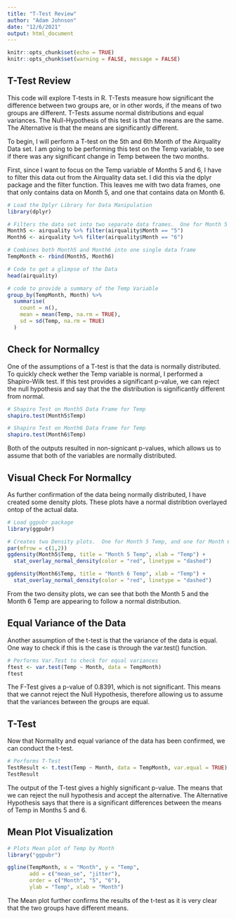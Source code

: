 ```yaml
---
title: "T-Test Review"
author: "Adam Johnson"
date: "12/6/2021"
output: html_document
---
```


```r
knitr::opts_chunk$set(echo = TRUE)
knitr::opts_chunk$set(warning = FALSE, message = FALSE)
```

## T-Test Review

This code will explore T-tests in R.  T-Tests measure how significant the difference between two groups are, or in other words, if the means of two groups are different. T-Tests assume normal distributions and equal variances.  The Null-Hypothesis of this test is that the means are the same.  The Alternative is that the means are significantly different. 

To begin, I will perform a T-test on the 5th and 6th Month of the Airquality Data set. I am going to be performing this test on the Temp variable, to see if there was any significant change in Temp between the two months.   

First, since I want to focus on the Temp variable of Months 5 and 6, I have to filter this data out from the Airquality data set. I did this via the dplyr package and the filter function. This leaves me with two data frames, one that only contains data on Month 5, and one that contains data on Month 6.   

```r
# Load the Dplyr Library for Data Manipulation
library(dplyr)

# Filters the data set into two separate data frames.  One for Month 5 and one for Month 6
Month5 <- airquality %>% filter(airquality$Month == "5")
Month6 <- airquality %>% filter(airquality$Month == "6")

# Combines both Month5 and Month6 into one single data frame
TempMonth <- rbind(Month5, Month6)

```

```r
# Code to get a glimpse of the Data 
head(airquality)

# code to provide a summary of the Temp Variable 
group_by(TempMonth, Month) %>%
  summarise(
    count = n(),
    mean = mean(Temp, na.rm = TRUE),
    sd = sd(Temp, na.rm = TRUE)
  )

```

## Check for Normallcy

One of the assumptions of a T-test is that the data is normally distributed.  To quickly check wether the Temp variable is normal, I performed a Shapiro-Wilk test.  If this test provides a significant p-value, we can reject the null hypothesis and say that the the distribution is significantly different from normal.

```r
# Shapiro Test on Month5 Data Frame for Temp
shapiro.test(Month5$Temp)

# Shapiro Test on Month6 Data Frame for Temp
shapiro.test(Month6$Temp)

```
Both of the outputs resulted in non-signicant p-values, which allows us to assume that both of the variables are normally distributed.  

## Visual Check For Normallcy 

As further confirmation of the data being normally distributed, I have created some density plots.  These plots have a normal distribtion overlayed ontop of the actual data.  


```r
# Load ggpubr package
library(ggpubr)

# Creates two Density plots.  One for Month 5 Temp, and one for Month 6 Temp
par(mfrow = c(1,2))
ggdensity(Month5$Temp, title = "Month 5 Temp", xlab = "Temp") +
  stat_overlay_normal_density(color = "red", linetype = "dashed")

ggdensity(Month6$Temp, title = "Month 6 Temp", xlab = "Temp") +
  stat_overlay_normal_density(color = "red", linetype = "dashed")

```

From the two density plots, we can see that both the Month 5 and the Month 6 Temp are appearing to follow a normal distribution.  

## Equal Variance of the Data

Another assumption of the t-test is that the variance of the data is equal. One way to check if this is the case is through the var.test() function.   

```r
# Performs Var.Test to check for equal variances
ftest <- var.test(Temp ~ Month, data = TempMonth)
ftest
```
The F-Test gives a p-value of 0.8391, which is not significant. This means that we cannot reject the Null Hypothesis, therefore allowing us to assume that the variances between the groups are equal.  

## T-Test

Now that Normality and equal variance of the data has been confirmed, we can conduct the t-test.  

```r
# Performs T-Test
TestResult <- t.test(Temp ~ Month, data = TempMonth, var.equal = TRUE)
TestResult

```
The output of the T-test gives a highly significant p-value.  The means that we can reject the null hypothesis and accept the alternative.  The Alternative Hypothesis says that there is a significant differences between the means of Temp in Months 5 and 6.  

## Mean Plot Visualization 

```r
# Plots Mean plot of Temp by Month
library("ggpubr")

ggline(TempMonth, x = "Month", y = "Temp", 
       add = c("mean_se", "jitter"), 
       order = c("Month", "5", "6"),
       ylab = "Temp", xlab = "Month")
```

The Mean plot further confirms the results of the t-test as it is very clear that the two groups have different means.

































